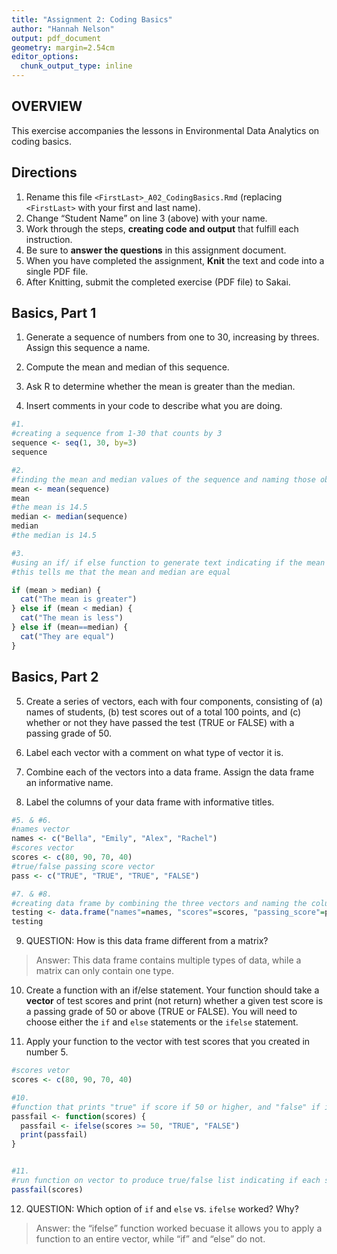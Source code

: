 ```yaml
---
title: "Assignment 2: Coding Basics"
author: "Hannah Nelson"
output: pdf_document
geometry: margin=2.54cm
editor_options: 
  chunk_output_type: inline
---
```


## OVERVIEW

This exercise accompanies the lessons in Environmental Data Analytics on coding basics.

## Directions

1.  Rename this file `<FirstLast>_A02_CodingBasics.Rmd` (replacing `<FirstLast>` with your first and last name).
2.  Change "Student Name" on line 3 (above) with your name.
3.  Work through the steps, **creating code and output** that fulfill each instruction.
4.  Be sure to **answer the questions** in this assignment document.
5.  When you have completed the assignment, **Knit** the text and code into a single PDF file.
6.  After Knitting, submit the completed exercise (PDF file) to Sakai.

## Basics, Part 1

1.  Generate a sequence of numbers from one to 30, increasing by threes. Assign this sequence a name.

2.  Compute the mean and median of this sequence.

3.  Ask R to determine whether the mean is greater than the median.

4.  Insert comments in your code to describe what you are doing.

```r
#1. 
#creating a sequence from 1-30 that counts by 3
sequence <- seq(1, 30, by=3)
sequence

#2. 
#finding the mean and median values of the sequence and naming those objects
mean <- mean(sequence)
mean
#the mean is 14.5
median <- median(sequence)
median
#the median is 14.5

#3. 
#using an if/ if else function to generate text indicating if the mean is greater, less than, or equal to the median based on which statement is mathematically correct
#this tells me that the mean and median are equal

if (mean > median) {
  cat("The mean is greater")
} else if (mean < median) {
  cat("The mean is less")
} else if (mean==median) {
  cat("They are equal")
}


```

## Basics, Part 2

5.  Create a series of vectors, each with four components, consisting of (a) names of students, (b) test scores out of a total 100 points, and (c) whether or not they have passed the test (TRUE or FALSE) with a passing grade of 50.

6.  Label each vector with a comment on what type of vector it is.

7.  Combine each of the vectors into a data frame. Assign the data frame an informative name.

8.  Label the columns of your data frame with informative titles.

```r
#5. & #6.
#names vector
names <- c("Bella", "Emily", "Alex", "Rachel")
#scores vector
scores <- c(80, 90, 70, 40)
#true/false passing score vector
pass <- c("TRUE", "TRUE", "TRUE", "FALSE")

#7. & #8.
#creating data frame by combining the three vectors and naming the columns
testing <- data.frame("names"=names, "scores"=scores, "passing_score"=pass)
testing
```

9.  QUESTION: How is this data frame different from a matrix?

> Answer: This data frame contains multiple types of data, while a matrix can only contain one type.

10. Create a function with an if/else statement. Your function should take a **vector** of test scores and print (not return) whether a given test score is a passing grade of 50 or above (TRUE or FALSE). You will need to choose either the `if` and `else` statements or the `ifelse` statement. 

11. Apply your function to the vector with test scores that you created in number 5.

```r
#scores vetor
scores <- c(80, 90, 70, 40)

#10.
#function that prints "true" if score if 50 or higher, and "false" if it is lower than 50
passfail <- function(scores) {
  passfail <- ifelse(scores >= 50, "TRUE", "FALSE")
  print(passfail)
}


#11.
#run function on vector to produce true/false list indicating if each score in the vector was passing
passfail(scores)

```

12. QUESTION: Which option of `if` and `else` vs. `ifelse` worked? Why?

> Answer: the "ifelse" function worked becuase it allows you to apply a function to an entire vector, while "if" and "else" do not.
